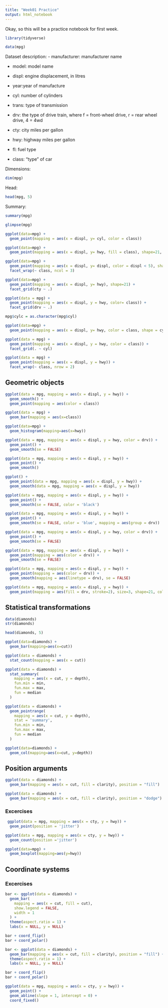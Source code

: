 ```yaml
---
title: "Week01 Practice"
output: html_notebook
---
```


Okay, so this will be a practice notebook for first week.

```r
library(tidyverse)
```


```r
data(mpg)
```

Dataset description:
- manufacturer: manufacturer name

- model: model name

- displ: engine displacement, in litres

- year:year of manufacture

- cyl: number of cylinders

- trans: type of transmission

- drv: the type of drive train, where f = front-wheel drive, r = rear wheel drive, 4 = 4wd

- cty: city miles per gallon

- hwy: highway miles per gallon

- fl: fuel type

- class: "type" of car


Dimensions:
```r
dim(mpg)
```

Head:
```r
head(mpg, 5)
```


Summary: 
```r
summary(mpg)
```
```r
glimpse(mpg)
```

```r
ggplot(data=mpg) +
  geom_point(mapping = aes(x = displ, y= cyl, color = class)) 
```

```r
ggplot(data=mpg) +
  geom_point(mapping = aes(x = displ, y= hwy, fill = class), shape=21, color='black') 
```
```r
ggplot(data=mpg) +
  geom_point(mapping = aes(x = displ, y= displ, color = displ < 5), shape=21) +
  facet_wrap(~ class, ncol = 3)
```
```r
ggplot(data=mpg) +
  geom_point(mapping = aes(x = displ, y= hwy), shape=21) +
  facet_grid(cty ~ .)
```

```r
ggplot(data = mpg) + 
  geom_point(mapping = aes(x = displ, y = hwy, color= class)) +
  facet_grid(drv ~ .)
```
```r
mpg$cylc = as.character(mpg$cyl)

ggplot(data=mpg) +
  geom_point(mapping = aes(x = displ, y= hwy, color = class, shape = cylc)) 
```

```r
ggplot(data = mpg) + 
  geom_point(mapping = aes(x = displ, y = hwy, color = class)) +
  facet_grid(. ~ cyl)
```
```r
ggplot(data = mpg) + 
  geom_point(mapping = aes(x = displ, y = hwy)) + 
  facet_wrap(~ class, nrow = 2)
```

## Geometric objects

```r
ggplot(data = mpg, mapping = aes(x = displ, y = hwy)) + 
  geom_smooth() + 
  geom_point(mapping = aes(color = class))
```

```r
ggplot(data = mpg) +
  geom_bar(mapping = aes(x=class))
```

```r
ggplot(data=mpg) +
  geom_histogram(mapping=aes(x=hwy))
```

```r
ggplot(data = mpg, mapping = aes(x = displ, y = hwy, color = drv)) + 
  geom_point() + 
  geom_smooth(se = FALSE)
```

```r
ggplot(data = mpg, mapping = aes(x = displ, y = hwy)) + 
  geom_point() + 
  geom_smooth()
```


```r
ggplot() + 
  geom_point(data = mpg, mapping = aes(x = displ, y = hwy)) + 
  geom_smooth(data = mpg, mapping = aes(x = displ, y = hwy))
```

```r
ggplot(data = mpg, mapping = aes(x = displ, y = hwy)) +
  geom_point() +
  geom_smooth(se = FALSE, color = 'black')
```
```r
ggplot(data = mpg, mapping = aes(x = displ, y = hwy)) +
  geom_point() +
  geom_smooth(se = FALSE, color = 'blue', mapping = aes(group = drv))
```

```r
ggplot(data = mpg, mapping = aes(x = displ, y = hwy, color = drv)) +
  geom_point() +
  geom_smooth(se = FALSE)
```
```r
ggplot(data = mpg, mapping = aes(x = displ, y = hwy)) +
  geom_point(mapping = aes(color = drv)) +
  geom_smooth(se = FALSE)
```
```r
ggplot(data = mpg, mapping = aes(x = displ, y = hwy)) +
  geom_point(mapping = aes(color = drv)) +
  geom_smooth(mapping = aes(linetype = drv), se = FALSE)
```
```r
ggplot(data = mpg, mapping = aes(x = displ, y = hwy)) +
  geom_point(mapping = aes(fill = drv, stroke=2), size=3, shape=21, color='white')
```
## Statistical transformations

```r
data(diamonds)
str(diamonds)
```
```r
head(diamonds, 5)
```
```r
ggplot(data=diamonds) +
  geom_bar(mapping=aes(x=cut))
```
```r
ggplot(data = diamonds) + 
  stat_count(mapping = aes(x = cut))
```
```r
ggplot(data = diamonds) + 
  stat_summary(
    mapping = aes(x = cut, y = depth),
    fun.min = min,
    fun.max = max,
    fun = median
  )
```
```r
ggplot(data = diamonds) +
  geom_pointrange(
    mapping = aes(x = cut, y = depth),
    stat = 'summary',
    fun.min = min,
    fun.max = max,
    fun = median
  )
```
```r
ggplot(data=diamonds) + 
  geom_col(mapping=aes(x=cut, y=depth))
```
## Position arguments 

```r
ggplot(data = diamonds) + 
  geom_bar(mapping = aes(x = cut, fill = clarity), position = "fill")
```
```r
ggplot(data = diamonds) + 
  geom_bar(mapping = aes(x = cut, fill = clarity), position = "dodge")
```
### Excercises
 
```r
 ggplot(data = mpg, mapping = aes(x = cty, y = hwy)) + 
  geom_point(position = 'jitter')
```
```r
ggplot(data = mpg, mapping = aes(x = cty, y = hwy)) + 
  geom_count(position ='jitter')
```
```r
ggplot(data=mpg) +
  geom_boxplot(mapping=aes(y=hwy))
```
## Coordinate systems

### Excercises


```r
bar <- ggplot(data = diamonds) + 
  geom_bar(
    mapping = aes(x = cut, fill = cut), 
    show.legend = FALSE,
    width = 1
  ) + 
  theme(aspect.ratio = 1) +
  labs(x = NULL, y = NULL)

bar + coord_flip()
bar + coord_polar()
```

```r
bar <- ggplot(data = diamonds) + 
  geom_bar(mapping = aes(x = cut, fill = clarity), position = "fill") +
  theme(aspect.ratio = 1) +
  labs(x = NULL, y = NULL)

bar + coord_flip()
bar + coord_polar()

```
```r
ggplot(data = mpg, mapping = aes(x = cty, y = hwy)) +
  geom_point() + 
  geom_abline(slope = 1, intercept = 0) +
  coord_fixed()
```




